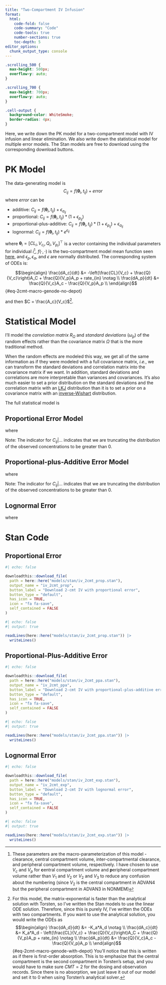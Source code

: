 ```yaml
---
title: "Two-Compartment IV Infusion"
format:
  html:
    code-fold: false  
    code-summary: "Code"
    code-tools: true
    number-sections: true
    toc-depth: 5
editor_options: 
  chunk_output_type: console
---
```


```css
.scrolling_500 {
  max-height: 500px;
  overflow-y: auto;
}

.scrolling_700 {
  max-height: 700px;
  overflow-y: auto;
}

.cell-output {
  background-color: WhiteSmoke;
  border-radius: 4px;
}
```

Here, we write down the PK model for a two-compartment model with IV infusion 
and linear elimination. We also write down the statistical model for multiple 
error models. The Stan models are free to download using the corresponding 
download buttons. 

# PK Model

The data-generating model is 
$$C_{ij} = f(\mathbf{\theta}_i, t_{ij}) + error$$
where $error$ can be

*  additive: $C_{ij} = f(\mathbf{\theta}_i, t_{ij}) + \epsilon_{a_{ij}}$
*  proportional: $C_{ij} = f(\mathbf{\theta}_i, t_{ij})*\left( 1 + \epsilon_{p_{ij}} \right)$
*  proportional-plus-additive: $C_{ij} = f(\mathbf{\theta}_i, t_{ij})*\left( 1 + \epsilon_{p_{ij}} \right) + \epsilon_{a_{ij}}$
*  lognormal: $C_{ij} = f(\mathbf{\theta}_i, t_{ij})*e^{\epsilon_{ij}}$

where $\mathbf{\theta}_i = \left[CL_i, \, V_{c_i}, \, Q_i, \,V_{p_i}\right]^\top$ 
is a vector containing the individual parameters for individual $i$[^poppk-4], 
$f(\cdot, \cdot)$ is the two-compartment model mean function seen [here](https://r-forge.r-project.org/scm/viewvc.php/*checkout*/PFIM3.2.2/PFIM_PKPD_library.pdf?root=pkpd), and $\epsilon_p, \epsilon_a,$ and $\epsilon$ are normally distributed. The
corresponding system of ODEs is:

[^poppk-4]: These parameters are the macro-parameterization of this model - 
clearance, central compartment volume, inter-compartmental clearance, and 
peripheral compartment volume, respectively. I have chosen to use $V_c$ and 
$V_p$ for **c**entral compartment volume and **p**eripheral compartment volume 
rather than $V_1$ and $V_2$ or $V_2$ and $V_3$ to reduce any confusion about the
numbering (since $V_2$ is the central compartment in ADVAN4 but the peripheral 
compartment in ADVAN3 in NONMEM)

$$\begin{align}
\frac{dA_c}{dt} &= -\left(\frac{CL}{V_c} + \frac{Q}{V_c}\right)A_C + \frac{Q}{V_p}A_p + rate_{in} \notag \\
\frac{dA_p}{dt} &= \frac{Q}{V_c}A_c - \frac{Q}{V_p}A_p \\
\end{align}$$ {#eq-2cmt-macro-genode-no-depot}

and then $C = \frac{A_c}{V_c}$[^poppk-5].

[^poppk-5]: For this model, the matrix-exponential is faster than the 
analytical solution with Torsten, so I've written the Stan models to use the 
linear ODE solution. Therefore, since this is purely IV, I've written the ODEs
with two compartments. If you want to use the analytical solution, you would 
write the ODEs as
$$\begin{align}
\frac{dA_d}{dt} &= -K_a*A_d \notag \\
\frac{dA_c}{dt} &= K_a*A_d - \left(\frac{CL}{V_c} + \frac{Q}{V_c}\right)A_C + \frac{Q}{V_p}A_p + rate_{in} \notag \\
\frac{dA_p}{dt} &= \frac{Q}{V_c}A_c - \frac{Q}{V_p}A_p \\
\end{align}$$ {#eq-2cmt-macro-genode-with-depot}
You'll notice that this is written as if there is first-order absorption. This 
is to emphasize that the central compartment is the second compartment in 
Torsten's setup, and you would have to make sure $CMT = 2$ for the dosing and 
observation records. Since there is no absorption, we just leave it out of our 
model and set it to 0 when using Torsten's analytical solver.

# Statistical Model

I'll model the *correlation matrix* $R_{\Omega}$ and *standard deviations* 
($\omega_p$) of the random effects rather than the covariance matrix $\Omega$ 
that is the more traditional method. 

\begin{align}
\Omega &=
\begin{pmatrix}
\omega^2_{CL} & \omega_{CL, V_c} & \omega_{CL, Q} & \omega_{CL, V_p} \\
\omega_{CL, V_c} & \omega^2_{V_c} & \omega_{V_c, Q} & \omega_{V_c, V_p} \\
\omega_{CL, Q} & \omega_{V_c, Q} & \omega^2_{Q} & \omega_{Q, V_p} \\
\omega_{CL, V_p} & \omega_{V_c, V_p} & \omega_{Q, V_p} & \omega^2_{V_p} \\
\end{pmatrix} \\
&= \begin{pmatrix}
\omega_{CL} & 0 & 0 & 0 \\
0 & \omega_{V_c} & 0 & 0 \\
0 & 0 & \omega_{Q} & 0 \\
0 & 0 & 0 & \omega_{V_p} \\
\end{pmatrix} \mathbf{R_{\Omega}}
\begin{pmatrix}
\omega_{CL} & 0 & 0 & 0 \\
0 & \omega_{V_c} & 0 & 0 \\
0 & 0 & \omega_{Q} & 0 \\
0 & 0 & 0 & \omega_{V_p} \\
\end{pmatrix} \\
&= \begin{pmatrix}
\omega_{CL} & 0 & 0 & 0 \\
0 & \omega_{V_c} & 0 & 0 \\
0 & 0 & \omega_{Q} & 0 \\
0 & 0 & 0 & \omega_{V_p} \\
\end{pmatrix}
\begin{pmatrix}
1 & \rho_{CL, V_c} & \rho_{CL, Q} & \rho_{CL, V_p} \\
\rho_{CL, V_c} & 1 & \rho_{V_c, Q} & \rho_{V_c, V_p} \\
\rho_{CL, Q} & \rho_{V_c, Q} & 1 & \rho_{Q, V_p} \\
\rho_{CL, V_p} & \rho_{V_c, V_p} & \rho_{Q, V_p} & 1 \\
\end{pmatrix}
\begin{pmatrix}
\omega_{CL} & 0 & 0 & 0 \\
0 & \omega_{V_c} & 0 & 0 \\
0 & 0 & \omega_{Q} & 0 \\
0 & 0 & 0 & \omega_{V_p} \\
\end{pmatrix}
\end{align} 

When the random effects are modeled this way, we get all of the same information
as if they were modeled with a full covariance matrix, *i.e.*, we can transform
the standard deviations and correlation matrix into the covariance matrix if we 
want. In addition, standard deviations and correlations are more interpretable
than variances and covariances. It's also much easier to set a prior 
distribution on the standard deviations and the correlation matrix with an 
[LKJ](https://en.wikipedia.org/wiki/Lewandowski-Kurowicka-Joe_distribution) 
distribution than it is to set a prior on a covariance matrix with an 
[inverse-Wishart](https://en.wikipedia.org/wiki/Inverse-Wishart_distribution)
distribution.


The full statistical model is 


::: panel-tabset
## Proportional Error Model

\begin{align}
C_{ij} \mid \mathbf{TV}, \; \mathbf{\eta}_i, \; \mathbf{\Omega}, \; \mathbf{\Sigma}
&\sim Normal\left( f(\mathbf{\theta}_i, t_{ij}), \; \sigma_{ij} \right)
I(C_{ij} > 0) \notag \\
\mathbf{\eta}_i \; | \; \Omega &\sim Normal\left(
\begin{pmatrix}
0 \\ 0 \\ 0 \\ 0 \\
\end{pmatrix}
, \; \Omega\right) \notag \\
TVCL &\sim Lognormal\left(log\left(location_{TVCL}\right), scale_{TVCL}\right) \notag \\
TVVC &\sim Lognormal\left(log\left(location_{TVVC}\right), scale_{TVVC}\right) \notag \\
TVQ &\sim Lognormal\left(log\left(location_{TVQ}\right), scale_{TVQ}\right) \notag \\
TVVP &\sim Lognormal\left(log\left(location_{TVVP}\right), scale_{TVVP}\right) \notag \\
\omega_{CL} &\sim Half-Normal(0, scale_{\omega_{CL}}) \notag \\
\omega_{V_c} &\sim Half-Normal(0, scale_{\omega_{V_c}}) \notag \\
\omega_{Q} &\sim Half-Normal(0, scale_{\omega_{Q}}) \notag \\
\omega_{V_p} &\sim Half-Normal(0, scale_{\omega_{V_p}}) \notag \\
R_{\Omega} &\sim LKJ(df_{R_{\Omega}}) \notag \\
\sigma_p &\sim Half-Normal(0, scale_{\sigma_p}) \\
\end{align}

where 
\begin{align}
\mathbf{TV} &=
\begin{pmatrix}
TVCL \\ TVVC \\ TVQ \\ TVVP \\
\end{pmatrix} \\
\mathbf{\theta}_i &=
\begin{pmatrix}
CL_i \\ V_{c_i} \\ Q_i \\ V_{p_i} \\
\end{pmatrix} =
\begin{pmatrix}
TVCL \times e^{\eta_{CL_i}} \\ TVVC \times e^{\eta_{V_{c_i}}} \\ TVQ \times e^{\eta_{Q_i}} \\ TVVP \times e^{\eta_{V_{p_i}}} \\
\end{pmatrix} \\
\mathbf{\eta}_i &=
\begin{pmatrix}
\eta_{CL_i} \\ \eta_{V_{c_i}} \\ \eta_{Q_i} \\ \eta_{V_{p_i}} \\
\end{pmatrix} \\
\sigma_{ij} &= f(\mathbf{\theta}_i, t_{ij})\sigma^2_p  \\
\end{align}

Note: The indicator for $C_{ij} | \ldots$ indicates that we are truncating the 
distribution of the observed concentrations to be greater than 0.


## Proportional-plus-Additive Error Model

\begin{align}
C_{ij} \mid \mathbf{TV}, \; \mathbf{\eta}_i, \; \mathbf{\Omega}, \; \mathbf{\Sigma}
&\sim Normal\left( f(\mathbf{\theta}_i, t_{ij}), \; \sigma_{ij} \right)
I(C_{ij} > 0) \notag \\
\mathbf{\eta}_i \; | \; \Omega &\sim Normal\left(
\begin{pmatrix}
0 \\ 0 \\ 0 \\ 0 \\
\end{pmatrix}
, \; \Omega\right) \notag \\
TVCL &\sim Lognormal\left(log\left(location_{TVCL}\right), scale_{TVCL}\right) \notag \\
TVVC &\sim Lognormal\left(log\left(location_{TVVC}\right), scale_{TVVC}\right) \notag \\
TVQ &\sim Lognormal\left(log\left(location_{TVQ}\right), scale_{TVQ}\right) \notag \\
TVVP &\sim Lognormal\left(log\left(location_{TVVP}\right), scale_{TVVP}\right) \notag \\
\omega_{CL} &\sim Half-Normal(0, scale_{\omega_{CL}}) \notag \\
\omega_{V_c} &\sim Half-Normal(0, scale_{\omega_{V_c}}) \notag \\
\omega_{Q} &\sim Half-Normal(0, scale_{\omega_{Q}}) \notag \\
\omega_{V_p} &\sim Half-Normal(0, scale_{\omega_{V_p}}) \notag \\
R_{\Omega} &\sim LKJ(df_{R_{\Omega}}) \notag \\
\sigma_p &\sim Half-Normal(0, scale_{\sigma_p}) \\
\sigma_a &\sim Half-Normal(0, scale_{\sigma_a}) \\
R_{\Sigma} &\sim LKJ(df_{R_{\Sigma}}) \notag \\
\end{align}

where 
\begin{align}
\mathbf{TV} &=
\begin{pmatrix}
TVCL \\ TVVC \\ TVQ \\ TVVP \\
\end{pmatrix} \\
\mathbf{\theta}_i &=
\begin{pmatrix}
CL_i \\ V_{c_i} \\ Q_i \\ V_{p_i} \\
\end{pmatrix} =
\begin{pmatrix}
TVCL \times e^{\eta_{CL_i}} \\ TVVC \times e^{\eta_{V_{c_i}}} \\ TVQ \times e^{\eta_{Q_i}} \\ TVVP \times e^{\eta_{V_{p_i}}} \\
\end{pmatrix} \\
\mathbf{\eta}_i &=
\begin{pmatrix}
\eta_{CL_i} \\ \eta_{V_{c_i}} \\ \eta_{Q_i} \\ \eta_{V_{p_i}} \\
\end{pmatrix} \\
\mathbf{\Sigma} &=
\begin{pmatrix}
\sigma^2_{p} & \rho_{p,a}\sigma_{p}\sigma_{a} \\
\rho_{p,a}\sigma_{p}\sigma_{a} & \sigma^2_{z} \\
\end{pmatrix} \\
\sigma_{ij} &= \sqrt{f(\mathbf{\theta}_i, t_{ij})^2\sigma^2_p + \sigma^2_a + 2f(\mathbf{\theta}_i, t_{ij})\rho_{p,a}\sigma_{p}\sigma_{a}} \\
\end{align}

Note: The indicator for $C_{ij} | \ldots$ indicates that we are truncating the 
distribution of the observed concentrations to be greater than 0.

## Lognormal Error

\begin{align}
C_{ij} \mid \mathbf{TV}, \; \mathbf{\eta}_i, \; \mathbf{\Omega}, \; \mathbf{\Sigma}
&\sim Lognormal\left( log\left(f(\mathbf{\theta}_i, t_{ij})\right), \; \sigma \right)
\notag \\
\mathbf{\eta}_i \; | \; \Omega &\sim Normal\left(
\begin{pmatrix}
0 \\ 0 \\ 0 \\ 0 \\
\end{pmatrix}
, \; \Omega\right) \notag \\
TVCL &\sim Lognormal\left(log\left(location_{TVCL}\right), scale_{TVCL}\right) \notag \\
TVVC &\sim Lognormal\left(log\left(location_{TVVC}\right), scale_{TVVC}\right) \notag \\
TVQ &\sim Lognormal\left(log\left(location_{TVQ}\right), scale_{TVQ}\right) \notag \\
TVVP &\sim Lognormal\left(log\left(location_{TVVP}\right), scale_{TVVP}\right) \notag \\
\omega_{CL} &\sim Half-Normal(0, scale_{\omega_{CL}}) \notag \\
\omega_{V_c} &\sim Half-Normal(0, scale_{\omega_{V_c}}) \notag \\
\omega_{Q} &\sim Half-Normal(0, scale_{\omega_{Q}}) \notag \\
\omega_{V_p} &\sim Half-Normal(0, scale_{\omega_{V_p}}) \notag \\
R_{\Omega} &\sim LKJ(df_{R_{\Omega}}) \notag \\
\sigma &\sim Half-Normal(0, scale_{\sigma}) \\
\end{align}

where 
\begin{align}
\mathbf{TV} &=
\begin{pmatrix}
TVCL \\ TVVC \\ TVQ \\ TVVP \\
\end{pmatrix} \\
\mathbf{\theta}_i &=
\begin{pmatrix}
CL_i \\ V_{c_i} \\ Q_i \\ V_{p_i} \\
\end{pmatrix} =
\begin{pmatrix}
TVCL \times e^{\eta_{CL_i}} \\ TVVC \times e^{\eta_{V_{c_i}}} \\ TVQ \times e^{\eta_{Q_i}} \\ TVVP \times e^{\eta_{V_{p_i}}} \\
\end{pmatrix} \\
\mathbf{\eta}_i &=
\begin{pmatrix}
\eta_{CL_i} \\ \eta_{V_{c_i}} \\ \eta_{Q_i} \\ \eta_{V_{p_i}} \\
\end{pmatrix} \\
\end{align}


:::


# Stan Code

## Proportional Error

```r
#| echo: false

downloadthis::download_file(
  path = here::here("models/stan/iv_2cmt_prop.stan"),
  output_name = "iv_2cmt_prop",
  button_label = "Download 2-cmt IV with proportional error",
  button_type = "default",
  has_icon = TRUE,
  icon = "fa fa-save",
  self_contained = FALSE
)

```

::::{.scrolling_700}

:::{.cell-output}

```r
#| echo: false
#| output: true

readLines(here::here("models/stan/iv_2cmt_prop.stan")) |>
  writeLines()

```

:::

::::

## Proportional-Plus-Additive Error

```r
#| echo: false

downloadthis::download_file(
  path = here::here("models/stan/iv_2cmt_ppa.stan"),
  output_name = "iv_2cmt_ppa",
  button_label = "Download 2-cmt IV with proportional-plus-additive error",
  button_type = "default",
  has_icon = TRUE,
  icon = "fa fa-save",
  self_contained = FALSE
)

```

::::{.scrolling_700}

:::{.cell-output}

```r
#| echo: false
#| output: true

readLines(here::here("models/stan/iv_2cmt_ppa.stan")) |>
  writeLines()

```

:::

::::

## Lognormal Error

```r
#| echo: false

downloadthis::download_file(
  path = here::here("models/stan/iv_2cmt_exp.stan"),
  output_name = "iv_2cmt_exp",
  button_label = "Download 2-cmt IV with lognormal error",
  button_type = "default",
  has_icon = TRUE,
  icon = "fa fa-save",
  self_contained = FALSE
)

```

::::{.scrolling_700}

:::{.cell-output}

```r
#| echo: false
#| output: true

readLines(here::here("models/stan/iv_2cmt_exp.stan")) |>
  writeLines()

```

:::

::::